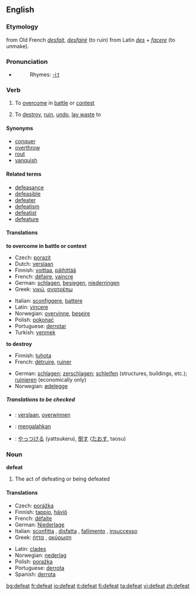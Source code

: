 ==English==

===Etymology===
from Old French ''[[desfait]]'', ''[[desfairé]]'' (to ruin) from Latin ''[[des]]'' + ''[[facere]]'' (to unmake).

===Pronunciation===
*{{IPA|/dɪ'fiːt/}}
*:Rhymes: [[Rhymes:English:-iːt|-iːt]]

===Verb===
{{en-verb}}

# {{transitive}} To [[overcome]] in [[battle]] or [[contest]]
# {{transitive}} To [[destroy]], [[ruin]], [[undo]], [[lay waste]] to

====Synonyms====
*[[conquer]]
*[[overthrow]]
*[[rout]]
*[[vanquish]]

====Related terms====
*[[defeasance]]
*[[defeasible]]
*[[defeater]]
*[[defeatism]]
*[[defeatist]]
*[[defeature]]

====Translations====
'''to overcome in battle or contest'''
{{top}}
*Czech: [[porazit]]
*Dutch: [[verslaan]]
*Finnish: [[voittaa]], [[päihittää]]
*French: [[défaire]], [[vaincre]]
*German: [[schlagen]], [[besiegen]], [[niederringen]]
*Greek: [[νικώ]], [[ανατρέπω]]
{{mid}}
*Italian: [[sconfiggere]], [[battere]]
*Latin: [[vincere]]
*Norwegian: [[overvinne]], [[beseire]]
*Polish: [[pokonać]]
*Portuguese: [[derrotar]]
*Turkish: [[yenmek]]
{{bottom}}

'''to destroy'''
{{top}}
*Finnish: [[tuhota]]
*French: [[détruire]], [[ruiner]]
{{mid}}
*German: [[schlagen]]; [[zerschlagen]]; [[schleifen]] (structures, buildings, etc.); [[ruinieren]] (economically only)
*Norwegian: [[ødelegge]]
{{bottom}}

=====Translations to be checked=====
{{checktrans}}

*{{ttbc|Dutch}}: [[verslaan]], [[overwinnen]]
*{{ttbc|Indonesian}}: [[mengalahkan]]
*{{ttbc|Japanese}}: [[やっつける]] (yattsukeru), [[倒す]] ([[たおす]], taosu)

===Noun===
'''defeat'''

# The act of defeating or being defeated

====Translations====
{{top}}
*Czech: [[porážka]] {{f}}
*Finnish: [[tappio]], [[häviö]]
*French: [[défaite]] {{f}}
*German: [[Niederlage]] {{f}}
*Italian: [[sconfitta]] {{f}}, [[disfatta]] {{f}}, [[fallimento]] {{m}}, [[insuccesso]] {{m}}
*Greek: [[ήττα]] {{f}}, [[ακύρωση]] {{f}}
{{mid}}
*Latin: [[clades]] {{f}}
*Norwegian: [[nederlag]]
*Polish: [[porażka]] {{f}}
*Portuguese: [[derrota]] {{f}}
*Spanish: [[derrota]] {{f}}
{{bottom}}

[[bg:defeat]]
[[fr:defeat]]
[[io:defeat]]
[[it:defeat]]
[[fi:defeat]]
[[ta:defeat]]
[[vi:defeat]]
[[zh:defeat]]